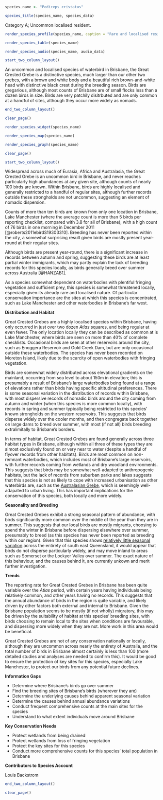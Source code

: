 ```r
species_name <- "Podiceps cristatus"
```

```r
species_title(species_name, species_data)
```

Category A; Uncommon localised resident.

```r
render_species_profile(species_name, caption = "Rare and localised resident of aquatic habitats on the edges of the city, occasional nomadic visitor more widely across the region. Not of conservation concern, but numbers in Brisbane are low and may be threatened with habitat loss.")
```

```r
render_species_table(species_name)
```

```r
render_species_audio(species_name, audio_data)
```

```r
start_two_column_layout()
```

An uncommon and localised species of waterbird in Brisbane, the Great Crested Grebe is a distinctive species, much larger than our other two grebes, with a brown and white body and a beautiful rich brown-and-white head with distinctive black crest during the breeding season. Birds are gregarious, although most counts of Brisbane are of small flocks less than a dozen birds in size. Birds are very patchily disitrbuted and are only common at a handful of sites, although they occur more widely as nomads.

```r
end_two_column_layout()
```

```r
clear_page()
```

```r
render_species_widget(species_name)
```

```r
render_species_map(species_name)
```

```r
render_species_graph(species_name)
```

```r
clear_page()
```

```r
start_two_column_layout()
```

Widespread across much of Eurasia, Africa and Australasia, the Great Crested Grebe is an uncommon bird in Brisbane, and never reaches particularly high abundances at any given site, although counts of nearly 100 birds are known. Within Brisbane, birds are highly localised and generally restricted to a handful of regular sites, although further records outside these strongholds are not uncommon, suggesting an element of nomadic dispersion.

Counts of more than ten birds are known from only one location in Brisbane, Lake Manchester (where the average count is more than 5 birds per reporting checklist, compared with 3.8 for all of Brisbane), with a high count of 76 birds in one morning in December 2011 [@roberts2011ebirdS19303310]. Breeding has never been reported within the city, a somewhat surprising result given birds are mostly present year-round at their regular sites.

Although birds are present year-round, there is a significant increase in records between autumn and spring, suggesting these birds are at least partial winter immigrants, which may partly explain the lack of breeding records for this species locally, as birds generally breed over summer across Australia [@HANZAB1].

As a species somewhat dependent on waterbodies with plentiful fringing vegetation and sufficient prey, this species is somewhat threatened locally, especially given its already rare and localised nature. Of particular conservation importance are the sites at which this species is concentrated, such as Lake Manchester and other waterbodies in Brisbane's far west.

**Distribution and Habitat**

Great Crested Grebes are a highly localised species within Brisbane, having only occurred in just over two dozen _Atlas_ squares, and being regular at even fewer. The only location locally they can be described as common at is Lake Manchester, where birds are seen on more than 40% of complete checklists. Occasional birds are seen at other reservoirs around the city, such as Enoggera Reservoir and Gold Creek Dam, but are only occasional outside these waterbodies. The species has never been recorded on Moreton Island, likely due to the scarcity of open waterbodies with fringing vegetation.

Birds are somewhat widely distributed across elevational gradients on the mainland, occurring from sea level to about 150m in elevation; this is presumably a result of Brisbane's large waterbodies being found at a range of elevations rather than birds having specific altitudinal preferences. There is some seasonal variation in the distribution of records within Brisbane, with most dispersive records of nomadic birds around the city coming from autumn and winter (when this species is more common locally), with records in spring and summer typically being restricted to this species' known strongholds on the western reservoirs. This suggests that birds disperse widely over the cooler months, and then congregate back together on large dams to breed over summer, with most (if not all) birds breeding extralimitally to Brisbane's borders.

In terms of habitat, Great Crested Grebes are found generally across three habitat types in Brisbane, although within all three of these types they are almost exclusively found on or very near to water (despite a handful of flyover records from other habitats). Birds are most common on non-remnant waterbodies, which includes most of Brisbane's large reservoirs, with further records coming from wetlands and dry woodland environments. This suggests that birds may be somewhat well-adapted to anthropogenic habitats, but the lack of records from suburban parks and lakes suggests that this species is not as likely to cope with increased urbanisation as other waterbirds are, such as the [Australasian Grebe](#australasian-grebe-tachybaptus-novaehollandiae), which is seemingly well-adapated to urban living. This has important implications for the conservation of this species, both locally and more widely.

**Seasonality and Breeding**

Great Crested Grebes exhibit a strong seasonal pattern of abundance, with birds significantly more common over the middle of the year than they are in summer. This suggests that our local birds are mostly migrants, choosing to spend the winter in Brisbane before dispersing elsewhere over summer, presumably to breed (as this species has never been reported as breeding within our region). Given that this species shows [relatively little seasonal variation](https://ebird.org/australia/barchart?r=AU-QLD-MRB,AU-QLD-RED,AU-QLD-SOM,AU-QLD-LOV,AU-QLD-GOL,AU-QLD-LOG,AU-QLD-SCE,AU-QLD-BRI,AU-QLD-IPS,AU-QLD-SUN&bmo=1&emo=12&byr=1900&eyr=2018&spp=grcgre1) across the entirety of south east Queensland, it would appear that birds do not disperse particularly widely, and may move inland to areas such as Somerset or the Lockyer Valley over summer. The exact nature of this behaviour, and the causes behind it, are currently unkown and merit further investigation.

**Trends**

The reporting rate for Great Crested Grebes in Brisbane has been quite variable over the _Atlas_ period, with certain years having individuals being relatively common, and other years having no records. This suggests that the annual abundance of birds in the region is quite variable, and likely driven by other factors both external and internal to Brisbane. Given the Brisbane population seems to be mostly (if not wholly) migratory, this may be driven by the suitability of habitat at this species' breeding sites, with birds choosing to remain local to the sites when conditions are favourable, and dispersing more widely when they are not. More work in this area would be beneficial.

Great Crested Grebes are not of any conservation nationally or locally, although they are uncommon across nearly the entirety of Australia, and the total number of birds in Brisbane almost certainly is less than 100 (more detailed studies and analyses are needed to confirm this). It would be good to ensure the protection of key sites for this species, especially Lake Manchester, to protect our birds from any potential future declines.

**Information Gaps**

- Determine where Brisbane's birds go over summer
- Find the breeding sites of Brisbane's birds (wherever they are)
- Determine the underlying causes behind apparent seasonal variation
- Determine the causes behind annual abundance variations
- Conduct frequent comprehensive counts at the main sites for the species
- Understand to what extent individuals move around Brisbane

**Key Conservation Needs**

- Protect wetlands from being drained
- Protect wetlands from loss of fringing vegetation
- Protect the key sites for this species
- Conduct more comprehensive counts for this species' total population in Brisbane

**Contributors to Species Account**

Louis Backstrom 

```r
end_two_column_layout()
```

```r
clear_page()
```
